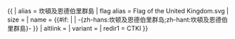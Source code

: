 {{ {{{1<noinclude>|country showdata</noinclude>}}}
| alias = 坎頓及恩德伯里群島
| flag alias = Flag of the United Kingdom.svg
| size = {{{size|}}}
| name = {{#if: {{{name|}}} | {{{name|}}} | -{zh-hans:坎顿及恩德伯里群岛;zh-hant:坎頓及恩德伯里群島}- }}
| altlink = {{{altlink|}}}
| variant = {{{variant|}}}
<noinclude>
| redir1 = CTKI
</noinclude>
}}
